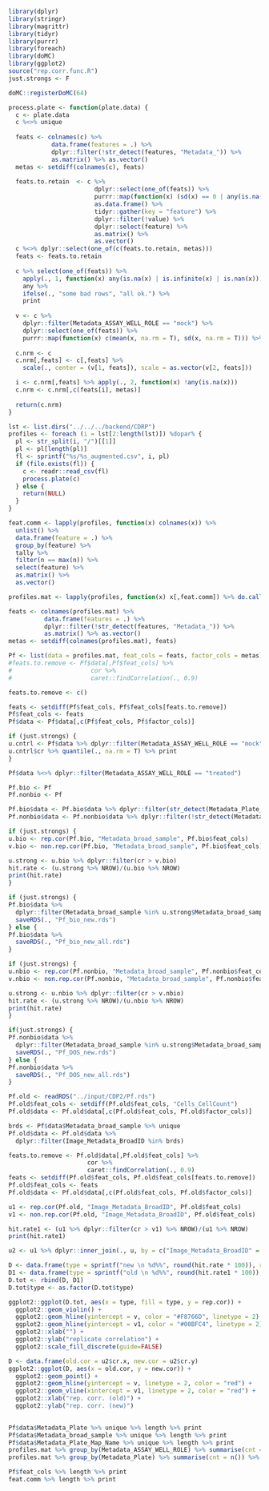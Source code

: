 ```r

library(dplyr)
library(stringr)
library(magrittr)
library(tidyr)
library(purrr)
library(foreach)
library(doMC)
library(ggplot2)
source("rep.corr.func.R")
just.strongs <- F

doMC::registerDoMC(64)

process.plate <- function(plate.data) {
  c <- plate.data
  c %<>% unique
  
  feats <- colnames(c) %>% 
            data.frame(features = .) %>%
            dplyr::filter(!str_detect(features, "Metadata_")) %>%
            as.matrix() %>% as.vector()
  metas <- setdiff(colnames(c), feats)
  
  feats.to.retain  <- c %>% 
                        dplyr::select(one_of(feats)) %>% 
                        purrr::map(function(x) (sd(x) == 0 | any(is.na(x)))) %>% 
                        as.data.frame() %>%
                        tidyr::gather(key = "feature") %>%
                        dplyr::filter(!value) %>%
                        dplyr::select(feature) %>%
                        as.matrix() %>%
                        as.vector()
  c %<>% dplyr::select(one_of(c(feats.to.retain, metas)))
  feats <- feats.to.retain
  
  c %>% select(one_of(feats)) %>% 
    apply(., 1, function(x) any(is.na(x) | is.infinite(x) | is.nan(x))) %>%
    any %>%
    ifelse(., "some bad rows", "all ok.") %>%
    print
  
  v <- c %>% 
    dplyr::filter(Metadata_ASSAY_WELL_ROLE == "mock") %>%
    dplyr::select(one_of(feats)) %>%
    purrr::map(function(x) c(mean(x, na.rm = T), sd(x, na.rm = T))) %>% as.data.frame %>% as.matrix()
  
  c.nrm <- c
  c.nrm[,feats] <- c[,feats] %>% 
    scale(., center = (v[1, feats]), scale = as.vector(v[2, feats]))

  i <- c.nrm[,feats] %>% apply(., 2, function(x) !any(is.na(x)))
  c.nrm <- c.nrm[,c(feats[i], metas)]
  
  return(c.nrm)
}

```

```r

lst <- list.dirs("../../../backend/CDRP")
profiles <- foreach (i = lst[2:length(lst)]) %dopar% {
  pl <- str_split(i, "/")[[1]]
  pl <- pl[length(pl)]
  fl <- sprintf("%s/%s_augmented.csv", i, pl)
  if (file.exists(fl)) {
    c <- readr::read_csv(fl)  
    process.plate(c)
  } else {
    return(NULL)
  }
}

feat.comm <- lapply(profiles, function(x) colnames(x)) %>% 
  unlist() %>%
  data.frame(feature = .) %>% 
  group_by(feature) %>% 
  tally %>%
  filter(n == max(n)) %>%
  select(feature) %>% 
  as.matrix() %>%
  as.vector()

profiles.mat <- lapply(profiles, function(x) x[,feat.comm]) %>% do.call(rbind, .)

feats <- colnames(profiles.mat) %>% 
          data.frame(features = .) %>%
          dplyr::filter(!str_detect(features, "Metadata_")) %>%
          as.matrix() %>% as.vector()
metas <- setdiff(colnames(profiles.mat), feats)

Pf <- list(data = profiles.mat, feat_cols = feats, factor_cols = metas)
#feats.to.remove <- Pf$data[,Pf$feat_cols] %>% 
#                      cor %>%
#                      caret::findCorrelation(., 0.9)

feats.to.remove <- c()

feats <- setdiff(Pf$feat_cols, Pf$feat_cols[feats.to.remove])
Pf$feat_cols <- feats
Pf$data <- Pf$data[,c(Pf$feat_cols, Pf$factor_cols)]

if (just.strongs) {
u.cntrl <- Pf$data %>% dplyr::filter(Metadata_ASSAY_WELL_ROLE == "mock") %>% dplyr::group_by(Metadata_Plate_Map_Name, Metadata_pert_well) %>% do(data.frame(cr = median(as.dist(cor(t(.[,Pf$feat_cols]))), na.rm = T))) 
u.cntrl$cr %>% quantile(., na.rm = T) %>% print
}

Pf$data %<>% dplyr::filter(Metadata_ASSAY_WELL_ROLE == "treated")

Pf.bio <- Pf
Pf.nonbio <- Pf

Pf.bio$data <- Pf.bio$data %>% dplyr::filter(str_detect(Metadata_Plate_Map_Name, "BIO"))
Pf.nonbio$data <- Pf.nonbio$data %>% dplyr::filter(!str_detect(Metadata_Plate_Map_Name, "BIO"))

if (just.strongs) {
u.bio <- rep.cor(Pf.bio, "Metadata_broad_sample", Pf.bio$feat_cols)
v.bio <- non.rep.cor(Pf.bio, "Metadata_broad_sample", Pf.bio$feat_cols)

u.strong <- u.bio %>% dplyr::filter(cr > v.bio)
hit.rate <- (u.strong %>% NROW)/(u.bio %>% NROW)
print(hit.rate)
}

if (just.strongs) {
Pf.bio$data %>% 
  dplyr::filter(Metadata_broad_sample %in% u.strong$Metadata_broad_sample) %>%
  saveRDS(., "Pf_bio_new.rds")
} else {
Pf.bio$data %>%
  saveRDS(., "Pf_bio_new_all.rds")
}

if (just.strongs) {
u.nbio <- rep.cor(Pf.nonbio, "Metadata_broad_sample", Pf.nonbio$feat_cols)
v.nbio <- non.rep.cor(Pf.nonbio, "Metadata_broad_sample", Pf.nonbio$feat_cols)

u.strong <- u.nbio %>% dplyr::filter(cr > v.nbio)
hit.rate <- (u.strong %>% NROW)/(u.nbio %>% NROW)
print(hit.rate)
}

if(just.strongs) {
Pf.nonbio$data %>%
  dplyr::filter(Metadata_broad_sample %in% u.strong$Metadata_broad_sample) %>%
  saveRDS(., "Pf_DOS_new.rds")
} else {
Pf.nonbio$data %>%
  saveRDS(., "Pf_DOS_new_all.rds")
}

```

```r

Pf.old <- readRDS("../input/CDP2/Pf.rds")
Pf.old$feat_cols <- setdiff(Pf.old$feat_cols, "Cells_CellCount")
Pf.old$data <- Pf.old$data[,c(Pf.old$feat_cols, Pf.old$factor_cols)]

brds <- Pf$data$Metadata_broad_sample %>% unique 
Pf.old$data <- Pf.old$data %>% 
  dplyr::filter(Image_Metadata_BroadID %in% brds)

feats.to.remove <- Pf.old$data[,Pf.old$feat_cols] %>% 
                      cor %>%
                      caret::findCorrelation(., 0.9)
feats <- setdiff(Pf.old$feat_cols, Pf.old$feat_cols[feats.to.remove])
Pf.old$feat_cols <- feats
Pf.old$data <- Pf.old$data[,c(Pf.old$feat_cols, Pf.old$factor_cols)]

u1 <- rep.cor(Pf.old, "Image_Metadata_BroadID", Pf.old$feat_cols)
v1 <- non.rep.cor(Pf.old, "Image_Metadata_BroadID", Pf.old$feat_cols)

hit.rate1 <- (u1 %>% dplyr::filter(cr > v1) %>% NROW)/(u1 %>% NROW) 
print(hit.rate1)

u2 <- u1 %>% dplyr::inner_join(., u, by = c("Image_Metadata_BroadID" = "Metadata_broad_sample"))

D <- data.frame(type = sprintf("new \n %d%%", round(hit.rate * 100)), rep.cor = u$cr)
D1 <- data.frame(type = sprintf("old \n %d%%", round(hit.rate1 * 100)), rep.cor = u1$cr)
D.tot <- rbind(D, D1)
D.tot$type <- as.factor(D.tot$type)

ggplot2::ggplot(D.tot, aes(x = type, fill = type, y = rep.cor)) +
  ggplot2::geom_violin() + 
  ggplot2::geom_hline(yintercept = v, color = "#F8766D", linetype = 2) +
  ggplot2::geom_hline(yintercept = v1, color = "#00BFC4", linetype = 2) + 
  ggplot2::xlab("") +
  ggplot2::ylab("replicate correlation") +
  ggplot2::scale_fill_discrete(guide=FALSE)

D <- data.frame(old.cor = u2$cr.x, new.cor = u2$cr.y)
ggplot2::ggplot(D, aes(x = old.cor, y = new.cor)) + 
  ggplot2::geom_point() +
  ggplot2::geom_hline(yintercept = v, linetype = 2, color = "red") + 
  ggplot2::geom_vline(xintercept = v1, linetype = 2, color = "red") +
  ggplot2::xlab("rep. corr. (old)") + 
  ggplot2::ylab("rep. corr. (new)")
  

```

```r

Pf$data$Metadata_Plate %>% unique %>% length %>% print
Pf$data$Metadata_broad_sample %>% unique %>% length %>% print
Pf$data$Metadata_Plate_Map_Name %>% unique %>% length %>% print
profiles.mat %>% group_by(Metadata_ASSAY_WELL_ROLE) %>% summarise(cnt = n()) %>% print
profiles.mat %>% group_by(Metadata_Plate) %>% summarise(cnt = n()) %>% print

Pf$feat_cols %>% length %>% print
feat.comm %>% length %>% print

```

